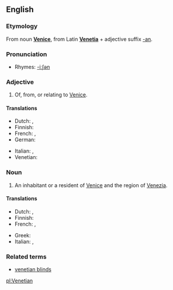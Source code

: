 ==English==

===Etymology===
From noun '''[[Venice]]''', from Latin '''[[Venetia]]''' + adjective suffix [[-an]].

===Pronunciation===
*Rhymes: [[Rhymes:English:-iːʃən|-iːʃən]]

===Adjective===
{{en-adj|-}}

# Of, from, or relating to [[Venice]].

====Translations====
{{trans-top|relating to Venice}}
*Dutch: {{t|nl|Venetiaans}}, {{t|nl|Venetiaanse}}
*Finnish: {{t-|fi|venetsialainen}}
*French: {{t|fr|vénitien|m}}, {{t|fr|vénitienne|f}}
*German: {{t|de|venezianisch}}
{{trans-mid}}
*Italian: {{t+|it|veneziano|m}}, {{t+|it|veneziana|f}}
*Venetian: {{tø|vec|venessian|m}}
{{trans-bottom}}

===Noun===
{{en-noun}}

# An inhabitant or a resident of [[Venice]] and the region of [[Venezia]].

====Translations====
{{trans-top|inhabitant of Venice}}
*Dutch: {{t|nl|Venetiaan|m}}, {{t|nl|Venetiaanse|f}}
*Finnish: {{t-|fi|venetsialainen}}
*French: {{t|fr|vénitien|m}}, {{t|fr|vénitienne|f}}
{{trans-mid}}
*Greek: {{t|el|Βενετσιάνος}} {{m}}
*Italian: {{t+|it|veneziano|m}}, {{t+|it|veneziana|f}}
{{trans-bottom}}

===Related terms===
*[[venetian blinds]]

[[pl:Venetian]]